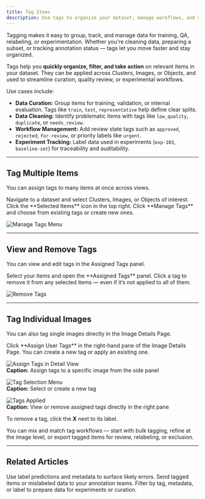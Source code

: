 ```yaml
---
title: Tag Items
description: Use tags to organize your dataset, manage workflows, and simplify downstream processes like relabeling or exclusion.
---
```


<Card title="How This Helps" icon="tag">
    Tagging makes it easy to group, track, and manage data for training, QA, relabeling, or experimentation. Whether you're cleaning data, preparing a subset, or tracking annotation status — tags let you move faster and stay organized.
</Card>

Tags help you **quickly organize, filter, and take action** on relevant items in your dataset. They can be applied across Clusters, Images, or Objects, and used to streamline curation, quality review, or experimental workflows.

Use cases include:

- **Data Curation:** Group items for training, validation, or internal evaluation. Tags like `train`, `test`, `representative` help define clear splits.  
- **Data Cleaning:** Identify problematic items with tags like `low_quality`, `duplicate`, or `needs_review`.  
- **Workflow Management:** Add review state tags such as `approved`, `rejected`, `for-review`, or priority labels like `urgent`.  
- **Experiment Tracking:** Label data used in experiments (`exp-103`, `baseline-set`) for traceability and auditability.

---

## Tag Multiple Items

You can assign tags to many items at once across views.

<Steps>

<Step title="Select Items">
Navigate to a dataset and select Clusters, Images, or Objects of interest.
</Step>

<Step title="Open Selected Items Panel">
Click the **Selected Items** icon in the top right.
</Step>

<Step title="Manage Tags">
Click **Manage Tags** and choose from existing tags or create new ones.
</Step>

</Steps>

![Manage Tags Menu](https://files.readme.io/57df4c0facde9d06e956217764b7438b0cf401e0972bc0d714e61ea98b3db0a8-Screenshot_2025-01-06_at_18.11.29.png)

---

## View and Remove Tags

You can view and edit tags in the Assigned Tags panel.

<Steps>

<Step title="Open Assigned Tags Menu">
Select your items and open the **Assigned Tags** panel.
</Step>

<Step title="Remove Tags">
Click a tag to remove it from any selected items — even if it’s not applied to all of them.
</Step>

</Steps>

![Remove Tags](https://files.readme.io/358697be707e1404195cef0f2baea9dae19b7c2080094c0bb6c0d49565f3df37-Screenshot_2025-01-06_at_18.11.42.png)

---

## Tag Individual Images

You can also tag single images directly in the Image Details Page.

<Card title="How to Apply Tags to an Image">
Click **Assign User Tags** in the right-hand pane of the Image Details Page. You can create a new tag or apply an existing one.
</Card>

![Assign Tags in Detail View](https://files.readme.io/a594ae0-Screenshot_2024-06-20_at_8.29.18.png)  
**Caption:** Assign tags to a specific image from the side panel

![Tag Selection Menu](https://files.readme.io/336cd90-Screenshot_2024-06-20_at_8.31.48.png)  
**Caption:** Select or create a new tag

![Tags Applied](https://files.readme.io/0a46c09-Screenshot_2024-06-20_at_8.32.24.png)  
**Caption:** View or remove assigned tags directly in the right pane

To remove a tag, click the **X** next to its label.

<Tip>
You can mix and match tag workflows — start with bulk tagging, refine at the image level, or export tagged items for review, relabeling, or exclusion.
</Tip>

---

## Related Articles

<CardGroup cols={3}>
  <Card title="Find Mislabeled Data with Filters" icon="search" href="https://dash.readme.com/project/visual-layer2/v1.0/docs/find-mislabeled-data-using-visual-layer-label-filters">
    Use label predictions and metadata to surface likely errors.
  </Card>
  <Card title="Export Data for Re-Annotation" icon="upload" href="https://dash.readme.com/project/visual-layer2/v1.0/docs/export-data">
    Send tagged items or mislabeled data to your annotation teams.
  </Card>
  <Card title="Data Selection Using Filters" icon="filter" href="https://dash.readme.com/project/visual-layer2/v1.0/docs/data-selection-using-visual-layer">
    Filter by tag, metadata, or label to prepare data for experiments or curation.
  </Card>
</CardGroup>

